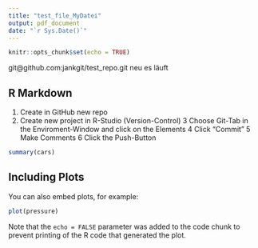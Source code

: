 ---
title: "test_file_MyDatei"
output: pdf_document
date: "`r Sys.Date()`"
---

```{r setup, include=FALSE}
knitr::opts_chunk$set(echo = TRUE)
```

git@github.com:jankgit/test_repo.git
neu
es läuft

## R Markdown

1. Create in GitHub new repo
2. Create new project in R-Studio (Version-Control)
3 Choose Git-Tab in the Enviroment-Window and click on the Elements
4 Click "Commit"
5 Make Comments 
6 Click the Push-Button

```{r cars}
summary(cars)
```

## Including Plots

You can also embed plots, for example:

```{r pressure, echo=FALSE}
plot(pressure)
```

Note that the `echo = FALSE` parameter was added to the code chunk to prevent printing of the R code that generated the plot.
